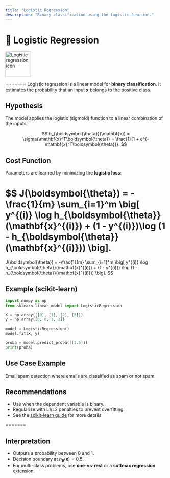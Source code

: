 ```yaml
---
title: "Logistic Regression"
description: "Binary classification using the logistic function."
---
```


# 🔐 Logistic Regression

<img src="../../images/supervised/logistic-regression.svg" alt="Logistic regression icon" width="80" />

=======
Logistic regression is a linear model for **binary classification**. It estimates the probability that an input $\mathbf{x}$ belongs to the positive class.

## Hypothesis

The model applies the logistic (sigmoid) function to a linear combination of the inputs:

$$
h_{\boldsymbol{\theta}}(\mathbf{x}) = \sigma(\mathbf{x}^T\boldsymbol{\theta}) = \frac{1}{1 + e^{-\mathbf{x}^T\boldsymbol{\theta}}}.
$$

## Cost Function

Parameters are learned by minimizing the **logistic loss**:

$$
J(\boldsymbol{\theta}) = -\frac{1}{m} \sum_{i=1}^m \big[ y^{(i)} \log h_{\boldsymbol{\theta}}(\mathbf{x}^{(i)}) + (1 - y^{(i)})\log (1 - h_{\boldsymbol{\theta}}(\mathbf{x}^{(i)})) \big].
=======
J(\boldsymbol{\theta}) = -\frac{1}{m} \sum_{i=1}^m \big[ y^{(i)} \log h_{\boldsymbol{\theta}}(\mathbf{x}^{(i)}) + (1 - y^{(i)}) \log (1 - h_{\boldsymbol{\theta}}(\mathbf{x}^{(i)})) \big].
$$

## Example (scikit-learn)

```python
import numpy as np
from sklearn.linear_model import LogisticRegression

X = np.array([[0], [1], [2], [3]])
y = np.array([0, 0, 1, 1])

model = LogisticRegression()
model.fit(X, y)

proba = model.predict_proba([[1.5]])
print(proba)
```

## Use Case Example

Email spam detection where emails are classified as spam or not spam.

## Recommendations

- Use when the dependent variable is binary.
- Regularize with L1/L2 penalties to prevent overfitting.
- See the [scikit-learn guide](https://scikit-learn.org/stable/modules/linear_model.html#logistic-regression) for more details.

=======
## Interpretation

- Outputs a probability between 0 and 1.
- Decision boundary at $h_{\boldsymbol{\theta}}(\mathbf{x}) = 0.5$.
- For multi-class problems, use **one-vs-rest** or a **softmax regression** extension.
